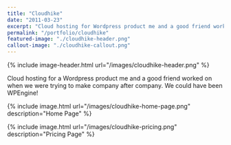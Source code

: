 ```yaml
---
title: "Cloudhike"
date: "2011-03-23"
excerpt: "Cloud hosting for Wordpress product me and a good friend worked on"
permalink: "/portfolio/cloudhike"
featured-image: "./cloudhike-header.png"
callout-image: "./cloudhike-callout.png"
---
```


{% include image-header.html url="/images/cloudhike-header.png" %}

Cloud hosting for a Wordpress product me and a good friend worked on when we were trying to make company after company. We could have been WPEngine!

{% include image.html url="/images/cloudhike-home-page.png" description="Home Page" %}

{% include image.html url="/images/cloudhike-pricing.png" description="Pricing Page" %}

